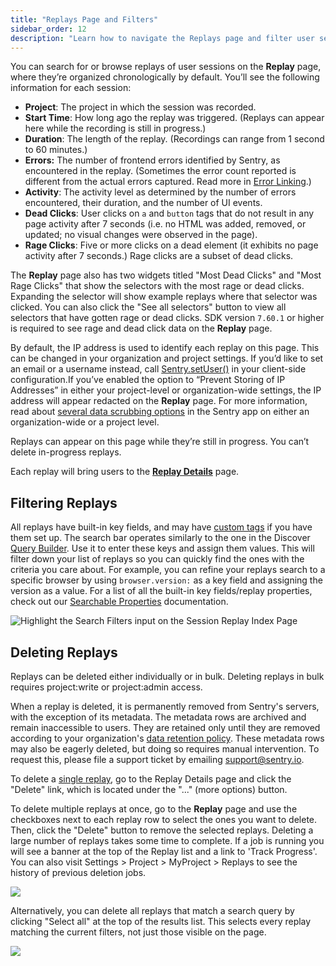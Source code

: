 ```yaml
---
title: "Replays Page and Filters"
sidebar_order: 12
description: "Learn how to navigate the Replays page and filter user sessions that meet specific conditions."
---
```


<Include name="session-replay-web-report-bug.mdx" />

You can search for or browse replays of user sessions on the **Replay** page, where they’re organized chronologically by default. You’ll see the following information for each session:

- **Project**: The project in which the session was recorded.
- **Start Time**: How long ago the replay was triggered. (Replays can appear here while the recording is still in progress.)
- **Duration**: The length of the replay. (Recordings can range from 1 second to 60 minutes.)
- **Errors:** The number of frontend errors identified by Sentry, as encountered in the replay. (Sometimes the error count reported is different from the actual errors captured. Read more in [Error Linking](/platforms/javascript/session-replay/#error-linking).)
- **Activity**: The activity level as determined by the number of errors encountered, their duration, and the number of UI events.
- **Dead Clicks**: User clicks on `a` and `button` tags that do not result in any page activity after 7 seconds (i.e. no HTML was added, removed, or updated; no visual changes were observed in the page).
- **Rage Clicks**: Five or more clicks on a dead element (it exhibits no page activity after 7 seconds.) Rage clicks are a subset of dead clicks.

The **Replay** page also has two widgets titled "Most Dead Clicks" and "Most Rage Clicks" that show the selectors with the most rage or dead clicks. Expanding the selector will show example replays where that selector was clicked. You can also click the "See all selectors" button to view all selectors that have gotten rage or dead clicks. SDK version `7.60.1` or higher is required to see rage and dead click data on the **Replay** page.

By default, the IP address is used to identify each replay on this page. This can be changed in your organization and project settings. If you’d like to set an email or a username instead, call [Sentry.setUser()](/platforms/javascript/enriching-events/identify-user) in your client-side configuration.If you’ve enabled the option to “Prevent Storing of IP Addresses” in either your project-level or organization-wide settings, the IP address will appear redacted on the **Replay** page. For more information, read about [several data scrubbing options](/security-legal-pii/scrubbing/server-side-scrubbing/) in the Sentry app on either an organization-wide or a project level.

Replays can appear on this page while they’re still in progress. You can’t delete in-progress replays.

Each replay will bring users to the [**Replay Details**](/product/explore/session-replay/web/replay-details/) page.

## Filtering Replays

All replays have built-in key fields, and may have [custom tags](/platforms/javascript/enriching-events/tags/) if you have them set up. The search bar operates similarly to the one in the Discover [Query Builder](/product/explore/discover-queries/query-builder/#filter-by-search-conditions). Use it to enter these keys and assign them values. This will filter down your list of replays so you can quickly find the ones with the criteria you care about. For example, you can refine your replays search to a specific browser by using `browser.version:` as a key field and assigning the version as a value. For a list of all the built-in key fields/replay properties, check out our [Searchable Properties](/concepts/search/searchable-properties/#replay-properties) documentation.

![Highlight the Search Filters input on the Session Replay Index Page](./img/replay-index-filtering.png)

## Deleting Replays

Replays can be deleted either individually or in bulk. Deleting replays in bulk requires project:write or project:admin access.

When a replay is deleted, it is permanently removed from Sentry's servers, with the exception of its metadata. The metadata rows are archived and remain inaccessible to users. They are retained only until they are removed according to your organization's [data retention policy](https://sentry.io/security/#data-retention). These metadata rows may also be eagerly deleted, but doing so requires manual intervention. To request this, please file a support ticket by emailing support@sentry.io.

To delete a [single replay](/product/explore/session-replay/web/replay-details/#delete-replays), go to the Replay Details page and click the "Delete" link, which is located under the "..." (more options) button.

To delete multiple replays at once, go to the **Replay** page and use the checkboxes next to each replay row to select the ones you want to delete. Then, click the "Delete" button to remove the selected replays. Deleting a large number of replays takes some time to complete. If a job is running you will see a banner at the top of the Replay list and a link to 'Track Progress'. You can also visit Settings > Project > MyProject > Replays to see the history of previous deletion jobs.

![](img/replay-index-delete-visible.png)

Alternatively, you can delete all replays that match a search query by clicking "Select all" at the top of the results list. This selects every replay matching the current filters, not just those visible on the page.

![](img/replay-index-delete-all.png)
